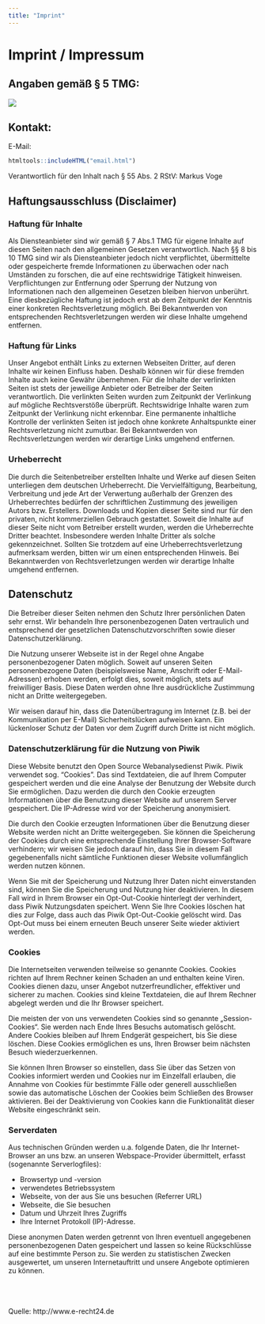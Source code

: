 ```yaml
---
title: "Imprint"
---
```

  
# Imprint / Impressum {#first-section}

## Angaben gemäß § 5 TMG:

<img src="images/caddr.png">

## Kontakt:

E-Mail:
```r
htmltools::includeHTML("email.html")
```

Verantwortlich für den Inhalt nach § 55 Abs. 2 RStV: Markus Voge

## Haftungsausschluss (Disclaimer)

### Haftung für Inhalte

Als Diensteanbieter sind wir gemäß § 7 Abs.1 TMG für eigene Inhalte auf diesen Seiten nach den allgemeinen Gesetzen verantwortlich. Nach §§ 8 bis 10 TMG sind wir als Diensteanbieter jedoch nicht verpflichtet, übermittelte oder gespeicherte fremde Informationen zu überwachen oder nach Umständen zu forschen, die auf eine rechtswidrige Tätigkeit hinweisen. Verpflichtungen zur Entfernung oder Sperrung der Nutzung von Informationen nach den allgemeinen Gesetzen bleiben hiervon unberührt. Eine diesbezügliche Haftung ist jedoch erst ab dem Zeitpunkt der Kenntnis einer konkreten Rechtsverletzung möglich. Bei Bekanntwerden von entsprechenden Rechtsverletzungen werden wir diese Inhalte umgehend entfernen.

### Haftung für Links

Unser Angebot enthält Links zu externen Webseiten Dritter, auf deren Inhalte wir keinen Einfluss haben. Deshalb können wir für diese fremden Inhalte auch keine Gewähr übernehmen. Für die Inhalte der verlinkten Seiten ist stets der jeweilige Anbieter oder Betreiber der Seiten verantwortlich. Die verlinkten Seiten wurden zum Zeitpunkt der Verlinkung auf mögliche Rechtsverstöße überprüft. Rechtswidrige Inhalte waren zum Zeitpunkt der Verlinkung nicht erkennbar. Eine permanente inhaltliche Kontrolle der verlinkten Seiten ist jedoch ohne konkrete Anhaltspunkte einer Rechtsverletzung nicht zumutbar. Bei Bekanntwerden von Rechtsverletzungen werden wir derartige Links umgehend entfernen.

### Urheberrecht

Die durch die Seitenbetreiber erstellten Inhalte und Werke auf diesen Seiten unterliegen dem deutschen Urheberrecht. Die Vervielfältigung, Bearbeitung, Verbreitung und jede Art der Verwertung außerhalb der Grenzen des Urheberrechtes bedürfen der schriftlichen Zustimmung des jeweiligen Autors bzw. Erstellers. Downloads und Kopien dieser Seite sind nur für den privaten, nicht kommerziellen Gebrauch gestattet. Soweit die Inhalte auf dieser Seite nicht vom Betreiber erstellt wurden, werden die Urheberrechte Dritter beachtet. Insbesondere werden Inhalte Dritter als solche gekennzeichnet. Sollten Sie trotzdem auf eine Urheberrechtsverletzung aufmerksam werden, bitten wir um einen entsprechenden Hinweis. Bei Bekanntwerden von Rechtsverletzungen werden wir derartige Inhalte umgehend entfernen.

## Datenschutz

Die Betreiber dieser Seiten nehmen den Schutz Ihrer persönlichen Daten sehr ernst. Wir behandeln Ihre personenbezogenen Daten vertraulich und entsprechend der gesetzlichen Datenschutzvorschriften sowie dieser Datenschutzerklärung.

Die Nutzung unserer Webseite ist in der Regel ohne Angabe personenbezogener Daten möglich. Soweit auf unseren Seiten personenbezogene Daten (beispielsweise Name, Anschrift oder E-Mail-Adressen) erhoben werden, erfolgt dies, soweit möglich, stets auf freiwilliger Basis. Diese Daten werden ohne Ihre ausdrückliche Zustimmung nicht an Dritte weitergegeben.

Wir weisen darauf hin, dass die Datenübertragung im Internet (z.B. bei der Kommunikation per E-Mail) Sicherheitslücken aufweisen kann. Ein lückenloser Schutz der Daten vor dem Zugriff durch Dritte ist nicht möglich.

<!-- siehe fleg.de, wielebenwir.de -->
### Datenschutzerklärung für die Nutzung von Piwik

Diese Website benutzt den Open Source Webanalysedienst Piwik. Piwik verwendet sog. “Cookies”. Das sind Textdateien, die auf Ihrem Computer gespeichert werden und die eine Analyse der Benutzung der Website durch Sie ermöglichen. Dazu werden die durch den Cookie erzeugten Informationen über die Benutzung dieser Website auf unserem Server gespeichert. Die IP-Adresse wird vor der Speicherung anonymisiert.

Die durch den Cookie erzeugten Informationen über die Benutzung dieser Website werden nicht an Dritte weitergegeben. Sie können die Speicherung der Cookies durch eine entsprechende Einstellung Ihrer Browser-Software verhindern; wir weisen Sie jedoch darauf hin, dass Sie in diesem Fall gegebenenfalls nicht sämtliche Funktionen dieser Website vollumfänglich werden nutzen können.

Wenn Sie mit der Speicherung und Nutzung Ihrer Daten nicht einverstanden sind, können Sie die Speicherung und Nutzung hier deaktivieren. In diesem Fall wird in Ihrem Browser ein Opt-Out-Cookie hinterlegt der verhindert, dass Piwik Nutzungsdaten speichert. Wenn Sie Ihre Cookies löschen hat dies zur Folge, dass auch das Piwik Opt-Out-Cookie gelöscht wird. Das Opt-Out muss bei einem erneuten Beuch unserer Seite wieder aktiviert werden.

### Cookies

Die Internetseiten verwenden teilweise so genannte Cookies. Cookies richten auf Ihrem Rechner keinen Schaden an und enthalten keine Viren. Cookies dienen dazu, unser Angebot nutzerfreundlicher, effektiver und sicherer zu machen. Cookies sind kleine Textdateien, die auf Ihrem Rechner abgelegt werden und die Ihr Browser speichert.

Die meisten der von uns verwendeten Cookies sind so genannte „Session-Cookies“. Sie werden nach Ende Ihres Besuchs automatisch gelöscht. Andere Cookies bleiben auf Ihrem Endgerät gespeichert, bis Sie diese löschen. Diese Cookies ermöglichen es uns, Ihren Browser beim nächsten Besuch wiederzuerkennen.

Sie können Ihren Browser so einstellen, dass Sie über das Setzen von Cookies informiert werden und Cookies nur im Einzelfall erlauben, die Annahme von Cookies für bestimmte Fälle oder generell ausschließen sowie das automatische Löschen der Cookies beim Schließen des Browser aktivieren. Bei der Deaktivierung von Cookies kann die Funktionalität dieser Website eingeschränkt sein.

<!--
### Kontaktformular

Wenn Sie uns per Kontaktformular Anfragen zukommen lassen, werden Ihre Angaben aus dem Anfrageformular inklusive der von Ihnen dort angegebenen Kontaktdaten zwecks Bearbeitung der Anfrage und für den Fall von Anschlussfragen bei uns gespeichert. Diese Daten geben wir nicht ohne Ihre Einwilligung weiter.

### Newsletterdaten

Wenn Sie den auf der Webseite angebotenen Newsletter beziehen möchten, benötigen wir von Ihnen eine E-Mail-Adresse sowie Informationen, welche uns die Überprüfung gestatten, dass Sie der Inhaber der angegebenen E-Mail-Adresse sind und mit dem Empfang des Newsletters einverstanden sind. Weitere Daten werden nicht erhoben. Diese Daten verwenden wir ausschließlich für den Versand der angeforderten Informationen und geben sie nicht an Dritte weiter.

Die erteilte Einwilligung zur Speicherung der Daten, der E-Mail-Adresse sowie deren Nutzung zum Versand des Newsletters können Sie jederzeit widerrufen , etwa über den „Austragen“-Link im Newsletter.
-->

### Serverdaten

Aus technischen Gründen werden u.a. folgende Daten, die Ihr Internet-Browser an uns bzw. an unseren Webspace-Provider übermittelt, erfasst (sogenannte Serverlogfiles):

* Browsertyp und -version
* verwendetes Betriebssystem
* Webseite, von der aus Sie uns besuchen (Referrer URL)
* Webseite, die Sie besuchen
* Datum und Uhrzeit Ihres Zugriffs
* Ihre Internet Protokoll (IP)-Adresse.

Diese anonymen Daten werden getrennt von Ihren eventuell angegebenen personenbezogenen Daten gespeichert und lassen so keine Rückschlüsse auf eine bestimmte Person zu. Sie werden zu statistischen Zwecken ausgewertet, um unseren Internetauftritt und unsere Angebote optimieren zu können.

<br><br><br>Quelle: http://www.e-recht24.de